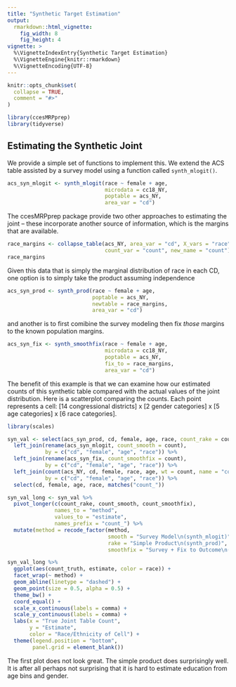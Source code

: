 ```yaml
---
title: "Synthetic Target Estimation"
output: 
  rmarkdown::html_vignette:
    fig_width: 8
    fig_height: 4
vignette: >
  %\VignetteIndexEntry{Synthetic Target Estimation}
  %\VignetteEngine{knitr::rmarkdown}
  %\VignetteEncoding{UTF-8}
---
```



```r
knitr::opts_chunk$set(
  collapse = TRUE,
  comment = "#>"
)
```


```r
library(ccesMRPprep)
library(tidyverse)
```


## Estimating the Synthetic Joint

We provide a simple set of functions to implement this. We extend the ACS table assisted by a survey model using a function called `synth_mlogit()`. 

```r
acs_syn_mlogit <- synth_mlogit(race ~ female + age,
                               microdata = cc18_NY,
                               poptable = acs_NY,  
                               area_var = "cd")
```


The ccesMRPprep package provide two other approaches to estimating the joint -- these incorporate another source of information, which is the margins that are available. 

```r
race_margins <- collapse_table(acs_NY, area_var = "cd", X_vars = "race", 
                               count_var = "count", new_name = "count")
race_margins
```

Given this data that is simply the marginal distribution of race in each CD, one option is to simply take the product assuming independence

```r
acs_syn_prod <- synth_prod(race ~ female + age,
                           poptable = acs_NY,
                           newtable = race_margins,
                           area_var = "cd")
```

and another is to first comibine the survey modeling then fix _those_ margins to the known population margins. 

```r
acs_syn_fix <- synth_smoothfix(race ~ female + age, 
                               microdata = cc18_NY,
                               poptable = acs_NY, 
                               fix_to = race_margins,
                               area_var = "cd")
```

The benefit of this example is that we can examine how our estimated counts of this synthetic table compared with the actual values of the joint distribution. Here is a scatterplot comparing the counts. Each point represents a cell: [14 congressional districts] x [2 gender categories] x [5 age categories] x  [6 race categories].

```r
library(scales)

syn_val <- select(acs_syn_prod, cd, female, age, race, count_rake = count) %>% 
  left_join(rename(acs_syn_mlogit, count_smooth = count),
            by = c("cd", "female", "age", "race")) %>%
  left_join(rename(acs_syn_fix, count_smoothfix = count),
            by = c("cd", "female", "age", "race")) %>%
  left_join(count(acs_NY, cd, female, race, age, wt = count, name = "count_truth"),
            by = c("cd", "female", "age", "race")) %>% 
  select(cd, female, age, race, matches("count_"))

syn_val_long <- syn_val %>% 
  pivot_longer(c(count_rake, count_smooth, count_smoothfix), 
               names_to = "method",
               values_to = "estimate",
               names_prefix = "count_") %>% 
  mutate(method = recode_factor(method, 
                                smooth = "Survey Model\n(synth_mlogit)", 
                                rake = "Simple Product\n(synth_prod)",
                                smoothfix = "Survey + Fix to Outcome\n(synth_smoothfix)"))

syn_val_long %>% 
  ggplot(aes(count_truth, estimate, color = race)) +
  facet_wrap(~ method) +
  geom_abline(linetype = "dashed") +
  geom_point(size = 0.5, alpha = 0.5) +
  theme_bw() +
  coord_equal() +
  scale_x_continuous(labels = comma) +
  scale_y_continuous(labels = comma) +
  labs(x = "True Joint Table Count",
       y = "Estimate",
       color = "Race/Ethnicity of Cell") +
  theme(legend.position = "bottom", 
        panel.grid = element_blank())
```

The first plot does not look great. The simple product does surprisingly well. It is after all perhaps not surprising that it is hard to estimate education from age bins and gender.
